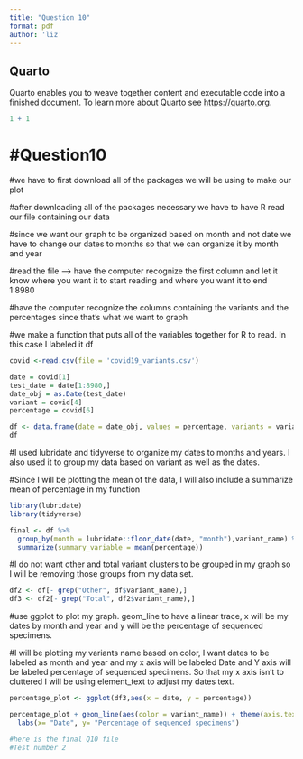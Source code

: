 ```yaml
---
title: "Question 10"
format: pdf
author: 'liz'
---
```


## Quarto

Quarto enables you to weave together content and executable code into a finished document. To learn more about Quarto see <https://quarto.org>.

```r
1 + 1
```

# #Question10

#we have to first download all of the packages we will be using to make our plot

#after downloading all of the packages necessary we have to have R read our file containing our data

#since we want our graph to be organized based on month and not date we have to change our dates to months so that we can organize it by month and year

#read the file --\> have the computer recognize the first column and let it know where you want it to start reading and where you want it to end 1:8980

#have the computer recognize the columns containing the variants and the percentages since that's what we want to graph

#we make a function that puts all of the variables together for R to read. In this case I labeled it df

```r
covid <-read.csv(file = 'covid19_variants.csv')

date = covid[1]
test_date = date[1:8980,]
date_obj = as.Date(test_date)
variant = covid[4]
percentage = covid[6]

df <- data.frame(date = date_obj, values = percentage, variants = variant)
df
```

#I used lubridate and tidyverse to organize my dates to months and years. I also used it to group my data based on variant as well as the dates.

#Since I will be plotting the mean of the data, I will also include a summarize mean of percentage in my function

```r
library(lubridate)
library(tidyverse)

final <- df %>%
  group_by(month = lubridate::floor_date(date, "month"),variant_name) %>%
  summarize(summary_variable = mean(percentage))
```

#I do not want other and total variant clusters to be grouped in my graph so I will be removing those groups from my data set.

```r
df2 <- df[- grep("Other", df$variant_name),]
df3 <- df2[- grep("Total", df2$variant_name),]
```

#use ggplot to plot my graph. geom_line to have a linear trace, x will be my dates by month and year and y will be the percentage of sequenced specimens.

#I will be plotting my variants name based on color, I want dates to be labeled as month and year and my x axis will be labeled Date and Y axis will be labeled percentage of sequenced specimens. So that my x axis isn't to cluttered I will be using element_text to adjust my dates text.

```r
percentage_plot <- ggplot(df3,aes(x = date, y = percentage))

percentage_plot + geom_line(aes(color = variant_name)) + theme(axis.text.x = element_text(angle = 90, vjust = 0.5)) + scale_x_date(date_breaks = "1 month",date_labels = "%b-%Y") +
  labs(x= "Date", y= "Percentage of sequenced specimens")
```

```r
#here is the final Q10 file
#Test number 2
```
